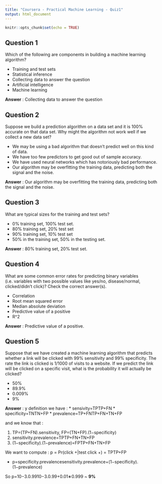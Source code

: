```yaml
---
title: "Coursera - Practical Machine Learning - Quiz1"
output: html_document    
---
```


```r
knitr::opts_chunk$set(echo = TRUE)
```

## Question 1
Which of the following are components in building a machine learning algorithm?

* Training and test sets
* Statistical inference
* Collecting data to answer the question
* Artificial intelligence
* Machine learning

**Answer** : Collecting data to answer the question

## Question 2
Suppose we build a prediction algorithm on a data set and it is 100% accurate on that data set. Why might the algorithm not work well if we collect a new data set?

* We may be using a bad algorithm that doesn’t predict well on this kind of data.
* We have too few predictors to get good out of sample accuracy.
* We have used neural networks which has notoriously bad performance.
* Our algorithm may be overfitting the training data, predicting both the signal and the noise.

**Answer** : Our algorithm may be overfitting the training data, predicting both the signal and the noise.

## Question 3
What are typical sizes for the training and test sets?

* 0% training set, 100% test set.
* 80% training set, 20% test set
* 90% training set, 10% test set
* 50% in the training set, 50% in the testing set.

**Answer** : 80% training set, 20% test set.

## Question 4
What are some common error rates for predicting binary variables (i.e. variables with two possible values like yes/no, disease/normal, clicked/didn’t click)? Check the correct answer(s).

* Correlation
* Root mean squared error
* Median absolute deviation
* Predictive value of a positive
* R^2

**Answer** : Predictive value of a positive.

## Question 5
Suppose that we have created a machine learning algorithm that predicts whether a link will be clicked with 99% sensitivity and 99% specificity. The rate the link is clicked is 1/1000 of visits to a website. If we predict the link will be clicked on a specific visit, what is the probability it will actually be clicked?

* 50%
* 89.9%
* 0.009%
* 9% 

**Answer** : y definition we have :
* sensivity=TPTP+FN
* specificity=TNTN+FP
* prevalence=TP+FNTP+FN+TN+FP

and we know that :

1. TP=(TP+FN).sensitivity, FP=(TN+FP).(1−specificity)
2. sensitivity.prevalence=TPTP+FN+TN+FP
3. (1−specificity).(1−prevalence)=FPTP+FN+TN+FP

We want to compute : p = Pr(click +|test click +) = TPTP+FP

* p=specificity.prevalencesensitivity.prevalence+(1−specificity).(1−prevalence)

So p=10−3.0.9910−3.0.99+0.01∗0.999 ~ **9%**
